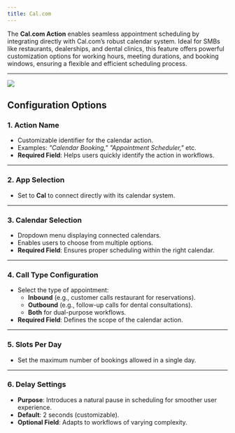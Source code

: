 ---
title: Cal.com
---
The **Cal.com Action** enables seamless appointment scheduling by integrating directly with Cal.com’s robust calendar system. Ideal for SMBs like restaurants, dealerships, and dental clinics, this feature offers powerful customization options for working hours, meeting durations, and booking windows, ensuring a flexible and efficient scheduling process.  


---

<Frame>
  <img src="/images/actions/end_call.gif" />
</Frame>

## **Configuration Options**  

### **1. Action Name**  
- Customizable identifier for the calendar action.  
- Examples: *"Calendar Booking," "Appointment Scheduler,"* etc.  
- **Required Field**: Helps users quickly identify the action in workflows.  

---

### **2. App Selection**  
- Set to **Cal** to connect directly with its calendar system.  

---

### **3. Calendar Selection**  
- Dropdown menu displaying connected calendars.  
- Enables users to choose from multiple options.  
- **Required Field**: Ensures proper scheduling within the right calendar.  

---

### **4. Call Type Configuration**  
- Select the type of appointment:  
  - **Inbound** (e.g., customer calls restaurant for reservations).  
  - **Outbound** (e.g., follow-up calls for dental consultations).  
  - **Both** for dual-purpose workflows.  
- **Required Field**: Defines the scope of the calendar action.  


---

### **5. Slots Per Day**  
- Set the maximum number of bookings allowed in a single day.  

---

### **6. Delay Settings**  
- **Purpose**: Introduces a natural pause in scheduling for smoother user experience.  
- **Default**: 2 seconds (customizable).  
- **Optional Field**: Adapts to workflows of varying complexity.  

